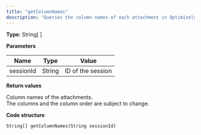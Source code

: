 ```yaml
---
title: "getColumnNames"
description: "Queries the column names of each attachment in Optimizely Campaign."
---
```


**Type**: String\[ \]

**Parameters**

| Name      | Type   | Value             |
| --------- | ------ | ----------------- |
| sessionId | String | ID of the session |

**Return values**

Column names of the attachments.  
The columns and the column order are subject to change.

**Code structure**

`String[] getColumnNames(String sessionId)
`